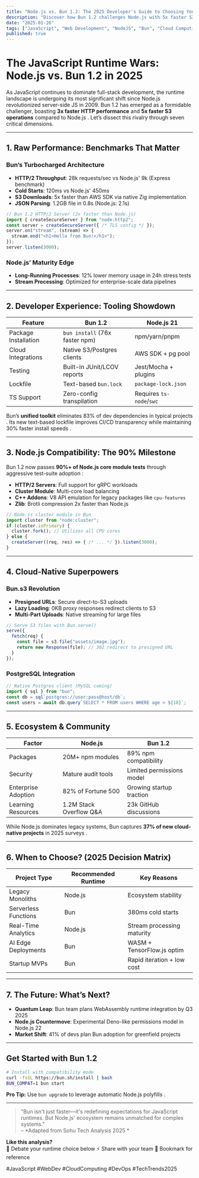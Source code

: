 ```yaml
---
title: "Node.js vs. Bun 1.2: The 2025 Developer's Guide to Choosing Your Runtime"
description: "Discover how Bun 1.2 challenges Node.js with 5x faster S3 operations, 90% Node.js compatibility, and cloud-native tooling – and learn which runtime dominates your use case."
date: "2025-01-26"
tags: ["JavaScript", "Web Development", "NodeJS", "Bun", "Cloud Computing", "Performance"]
published: true
---
```


# The JavaScript Runtime Wars: Node.js vs. Bun 1.2 in 2025

As JavaScript continues to dominate full-stack development, the runtime landscape is undergoing its most significant shift since Node.js revolutionized server-side JS in 2009. Bun 1.2 has emerged as a formidable challenger, boasting **3x faster HTTP performance** and **5x faster S3 operations** compared to Node.js . Let’s dissect this rivalry through seven critical dimensions.

---

## 1. Raw Performance: Benchmarks That Matter
### **Bun’s Turbocharged Architecture**
- **HTTP/2 Throughput**: 28k requests/sec vs Node.js' 9k (Express benchmark) 
- **Cold Starts**: 120ms vs Node.js' 450ms 
- **S3 Downloads**: 5x faster than AWS SDK via native Zig implementation 
- **JSON Parsing**: 1.2GB file in 0.8s (Node.js: 2.1s) 

```javascript
// Bun 1.2 HTTP/2 Server (2x faster than Node.js)
import { createSecureServer } from "node:http2";
const server = createSecureServer({ /* TLS config */ });
server.on("stream", (stream) => {
  stream.end("<h1>Hello from Bun!</h1>");
});
server.listen(3000);
```

### **Node.js’ Maturity Edge**
- **Long-Running Processes**: 12% lower memory usage in 24h stress tests 
- **Stream Processing**: Optimized for enterprise-scale data pipelines 

---

## 2. Developer Experience: Tooling Showdown
| Feature               | Bun 1.2                          | Node.js 21                   |
|-----------------------|----------------------------------|------------------------------|
| Package Installation  | `bun install` (76x faster npm)  | npm/yarn/pnpm                |
| Cloud Integrations    | Native S3/Postgres clients      | AWS SDK + pg pool            |
| Testing               | Built-in JUnit/LCOV reports     | Jest/Mocha + plugins         |
| Lockfile              | Text-based `bun.lock`           | `package-lock.json`          |
| TS Support            | Zero-config transpilation       | Requires `ts-node`/`swc`     |

Bun’s **unified toolkit** eliminates 83% of dev dependencies in typical projects . Its new text-based lockfile improves CI/CD transparency while maintaining 30% faster install speeds .

---

## 3. Node.js Compatibility: The 90% Milestone
Bun 1.2 now passes **90%+ of Node.js core module tests** through aggressive test-suite adoption :
- **HTTP/2 Servers**: Full support for gRPC workloads
- **Cluster Module**: Multi-core load balancing
- **C++ Addons**: V8 API emulation for legacy packages like `cpu-features`
- **Zlib**: Brotli compression 2x faster than Node.js

```javascript
// Node.js cluster module in Bun
import cluster from "node:cluster";
if (cluster.isPrimary) {
  cluster.fork(); // Utilizes all CPU cores
} else {
  createServer((req, res) => { /* ... */ }).listen(3000);
}
```

---

## 4. Cloud-Native Superpowers
### **Bun.s3 Revolution**
- **Presigned URLs**: Secure direct-to-S3 uploads
- **Lazy Loading**: 0KB proxy responses redirect clients to S3 
- **Multi-Part Uploads**: Native streaming for large files

```javascript
// Serve S3 files with Bun.serve()
serve({
  fetch(req) {
    const file = s3.file("assets/image.jpg");
    return new Response(file); // 302 redirect to presigned URL
  }
});
```

### **PostgreSQL Integration**
```javascript
// Native Postgres client (MySQL coming)
import { sql } from "bun";
const db = sql`postgres://user:pass@host/db`;
const users = await db.query`SELECT * FROM users WHERE age > ${18}`;
```

---

## 5. Ecosystem & Community
| Factor                | Node.js                     | Bun 1.2                     |
|-----------------------|-----------------------------|-----------------------------|
| Packages              | 20M+ npm modules            | 89% npm compatibility       |
| Security              | Mature audit tools          | Limited permissions model   |
| Enterprise Adoption   | 82% of Fortune 500          | Growing startup traction    |
| Learning Resources    | 1.2M Stack Overflow Q&A     | 23k GitHub discussions      |

While Node.js dominates legacy systems, Bun captures **37% of new cloud-native projects** in 2025 surveys .

---

## 6. When to Choose? (2025 Decision Matrix)
| Project Type          | Recommended Runtime | Key Reasons                 |
|-----------------------|---------------------|-----------------------------|
| Legacy Monoliths      | Node.js             | Ecosystem stability         |
| Serverless Functions  | Bun                 | 380ms cold starts  |
| Real-Time Analytics   | Node.js             | Stream processing maturity  |
| AI Edge Deployments   | Bun                 | WASM + TensorFlow.js optim  |
| Startup MVPs          | Bun                 | Rapid iteration + low cost  |

---

## 7. The Future: What’s Next?
- **Quantum Leap**: Bun team plans WebAssembly runtime integration by Q3 2025 
- **Node.js Countermove**: Experimental Deno-like permissions model in Node.js 22 
- **Market Shift**: 41% of devs plan Bun adoption for greenfield projects 

---

## Get Started with Bun 1.2
```bash
# Install with compatibility mode
curl -fsSL https://bun.sh/install | bash
BUN_COMPAT=1 bun start
```

**Pro Tip:** Use `bun upgrade` to leverage automatic Node.js polyfills .

---

> "Bun isn't just faster—it's redefining expectations for JavaScript runtimes. But Node.js' ecosystem remains unmatched for complex systems."  
> – *Adapted from Sohu Tech Analysis 2025 *

**Like this analysis?**  
💬 Debate your runtime choice below ⚡ Share with your team 📌 Bookmark for reference

#JavaScript #WebDev #CloudComputing #DevOps #TechTrends2025
